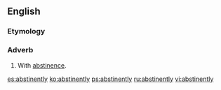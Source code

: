 ==English==

===Etymology===
{{suffix|abstinent|ly}}

===Adverb===
{{en-adv}}

# With [[abstinence]].

[[es:abstinently]]
[[ko:abstinently]]
[[ps:abstinently]]
[[ru:abstinently]]
[[vi:abstinently]]